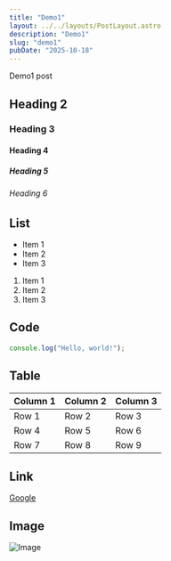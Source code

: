 ```yaml
---
title: "Demo1"
layout: ../../layouts/PostLayout.astro
description: "Demo1"
slug: "demo1"
pubDate: "2025-10-18"
---
```


Demo1 post

## Heading 2

### Heading 3

#### Heading 4

##### Heading 5

###### Heading 6

## List

- Item 1
- Item 2
- Item 3

1. Item 1
2. Item 2
3. Item 3

## Code

```javascript
console.log("Hello, world!");
```

## Table

| Column 1 | Column 2 | Column 3 |
|----------|----------|----------|
| Row 1    | Row 2    | Row 3    |
| Row 4    | Row 5    | Row 6    |
| Row 7    | Row 8    | Row 9    |

## Link

[Google](https://www.google.com)

## Image

![Image](https://www.google.com/images/branding/googlelogo/1x/googlelogo_color_272x92dp.png)
